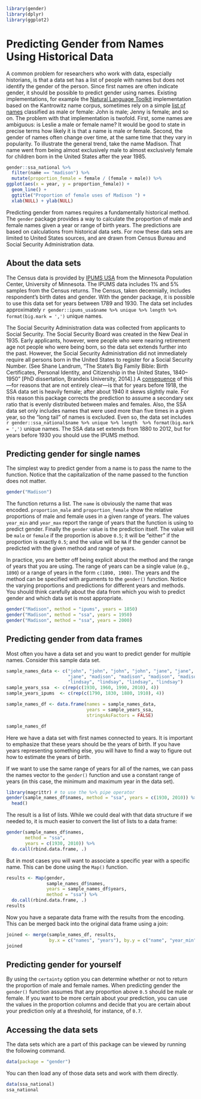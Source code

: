 <!--
%\VignetteEngine{knitr}
%\VignetteIndexEntry{Predicting gender using historical data}
-->

```r
library(gender)
library(dplyr)
library(ggplot2)
```

# Predicting Gender from Names Using Historical Data

A common problem for researchers who work with data, especially historians, is that a data set has a list of people with names but does not identify the gender of the person. Since first names are often indicate gender, it should be possible to predict gender using names. Existing implementations, for example the [Natural Language Toolkit](http://www.nltk.org/) implementation based on the Kantrowitz name corpus, sometimes rely on a simple [list of names](http://www.cs.cmu.edu/afs/cs/project/ai-repository/ai/areas/nlp/corpora/names/0.html) classified as male or female: John is male; Jenny is female; and so on. The problem with that implementation is twofold. First, some names are ambiguous: is Leslie a male or female name? It would be good to state in precise terms how likely it is that a name is male or female. Second, the gender of names often change over time, at the same time that they vary in popularity. To illustrate the general trend, take the name Madison. That name went from being almost exclusively male to almost exclusively female for children born in the United States after the year 1985.

```r
gender::ssa_national %>%
  filter(name == "madison") %>%
  mutate(proportion_female = female / (female + male)) %>%
ggplot(aes(x = year, y = proportion_female)) +
  geom_line() +
  ggtitle("Proportion of female uses of Madison ") +
  xlab(NULL) + ylab(NULL)
```

Predicting gender from names requires a fundamentally historical method. The `gender` package provides a way to calculate the proportion of male and female names given a year or range of birth years. The predictions are based on calculations from historical data sets. For now these data sets are limited to United States sources, and are drawn from Census Bureau and Social Security Administration data. 

## About the data sets

The Census data is provided by [IPUMS USA](https://usa.ipums.org/usa/) from the Minnesota Population Center, University of Minnesota. The IPUMS data includes 1% and 5% samples from the Census returns. The Census, taken decennially, includes respondent's birth dates and gender. With the gender package, it is possible to use this data set for years between 1789 and 1930. The data set includes approximately `r gender::ipums_usa$name %>% unique %>% length %>% format(big.mark = ',')` unique names.

The Social Security Administration data was collected from applicants to Social Security. The Social Security Board was created in the New Deal in 1935. Early applicants, however, were people who were nearing retirement age not people who were being born, so the data set extends further into the past. However, the Social Security Administration did not immediately require all persons born in the United States to register for a Social Security Number. (See Shane Landrum, "The State's Big Family Bible: Birth Certificates, Personal Identity, and Citizenship in the United States, 1840--1950" [PhD dissertation, Brandeis University, 2014].) A [consequence](https://github.com/ropensci/gender/issues/9) of this---for reasons that are not entirely clear---is that for years before 1918, the SSA data set is heavily female; after about 1940 it skews slightly male. For this reason this package corrects the prediction to assume a secondary sex ratio that is evenly distributed between males and females. Also, the SSA data set only includes names that were used more than five times in a given year, so the "long tail" of names is excluded. Even so, the data set includes `r gender::ssa_national$name %>% unique %>% length  %>% format(big.mark = ',')` unique names. The SSA data set extends from 1880 to 2012, but for years before 1930 you should use the IPUMS method.

## Predicting gender for single names

The simplest way to predict gender from a name is to pass the name to the function.
Notice that the capitalization of the name passed to the function does not matter.

```r
gender("Madison")
```

The function returns a list. The `name` is obviously the name that was encoded. `proportion_male` and `proportion_female` show the relative proportions of male and female uses in a given range of years. The values `year_min` and `year_max` report the range of years that the function is using to predict gender. Finally the `gender` value is the prediction itself. The value will be `male` or `female` if the proportion is above `0.5`; it will be "either" if the proportion is exactly `0.5`; and the value will be `NA` if the gender cannot be predicted with the given method and range of years.

In practice, you are better off being explicit about the method and the range of years that you are using. The range of years can be a single value (e.g., `1890`) or a range of years in the form `c(1890, 1900)`. The years and the method can be specified with arguments to the `gender()` function. Notice the varying proportions and predictions for different years and methods. You should think carefully about the data from which you wish to predict gender and which data set is most appropriate.

```r
gender("Madison", method = "ipums", years = 1850)
gender("Madison", method = "ssa", years = 1950)
gender("Madison", method = "ssa", years = 2000)
```

## Predicting gender from data frames

Most often you have a data set and you want to predict gender for multiple names. Consider this sample data set.

```r
sample_names_data <- c("john", "john", "john", "john", "jane", "jane", "jane",
                       "jane", "madison", "madison", "madison", "madison",
                       "lindsay", "lindsay", "lindsay", "lindsay")
sample_years_ssa  <- c(rep(c(1930, 1960, 1990, 2010), 4))
sample_years_ipums  <- c(rep(c(1790, 1830, 1880, 1910), 4))

sample_names_df <- data.frame(names = sample_names_data,
                              years = sample_years_ssa,
                              stringsAsFactors = FALSE)
```

```r
sample_names_df
```

Here we have a data set with first names connected to years. It is important to emphasize that these years should be the years of birth. If you have years representing something else, you will have to find a way to figure out how to estimate the years of birth.

If we want to use the same range of years for all of the names, we can pass the names vector to the `gender()` function and use a constant range of years (in this case, the minimum and maximum year in the data set).

```r
library(magrittr) # to use the %>% pipe operator
gender(sample_names_df$names, method = "ssa", years = c(1930, 2010)) %>%
  head()
```

The result is a list of lists. While we could deal with that data structure if we needed to, it is much easier to convert the list of lists to a data frame:

```r
gender(sample_names_df$names,
       method = "ssa",
       years = c(1930, 2010)) %>%
  do.call(rbind.data.frame, .)
```

But in most cases you will want to associate a specific year with a specific name. This can be done using the `Map()` function.

```r
results <- Map(gender,
               sample_names_df$names,
               years = sample_names_df$years,
               method = "ssa") %>%
  do.call(rbind.data.frame, .)
results
```

Now you have a separate data frame with the results from the encoding. This can be merged back into the original data frame using a join:

```r
joined <- merge(sample_names_df, results, 
                by.x = c("names", "years"), by.y = c("name", "year_min"))
joined
```

## Predicting gender for yourself

By using the `certainty` option you can determine whether or not to return the proportion of male and female names. When predicting gender the `gender()` function assumes that any proportion above `0.5` should be male or female. If you want to be more certain about your prediction, you can use the values in the proportion columns and decide that you are certain about your prediction only at a threshold, for instance, of `0.7`.

## Accessing the data sets

The data sets which are a part of this package can be viewed by running the following command.

```r
data(package = "gender")
```

You can then load any of those data sets and work with them directly.

```r
data(ssa_national)
ssa_national
```
